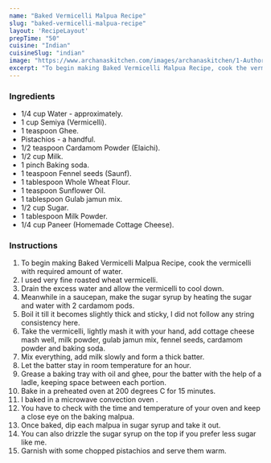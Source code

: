 ---
name: "Baked Vermicelli Malpua Recipe"
slug: "baked-vermicelli-malpua-recipe"
layout: 'RecipeLayout'
prepTime: "50"
cuisine: "Indian"
cuisineSlug: "indian"
image: "https://www.archanaskitchen.com/images/archanaskitchen/1-Author/priyanjali/Baked_vermicelli_malpua_recipe_edited.jpg"
excerpt: "To begin making Baked Vermicelli Malpua Recipe, cook the vermicelli with required amount of water"
---

### Ingredients

- 1/4 cup Water - approximately.
- 1 cup Semiya (Vermicelli).
- 1 teaspoon Ghee.
- Pistachios - a handful.
- 1/2 teaspoon Cardamom Powder (Elaichi).
- 1/2 cup Milk.
- 1 pinch Baking soda.
- 1 teaspoon Fennel seeds (Saunf).
- 1 tablespoon Whole Wheat Flour.
- 1 teaspoon Sunflower Oil.
- 1 tablespoon Gulab jamun mix.
- 1/2 cup Sugar.
- 1 tablespoon Milk Powder.
- 1/4 cup Paneer (Homemade Cottage Cheese).

### Instructions

1. To begin making Baked Vermicelli Malpua Recipe, cook the vermicelli with required amount of water.
1. I used very fine roasted wheat vermicelli.
1. Drain the excess water and allow the vermicelli to cool down.
1. Meanwhile in a saucepan, make the sugar syrup by heating the sugar and water with 2 cardamom pods.
1. Boil it till it becomes slightly thick and sticky, I did not follow any string consistency here.
1. Take the vermicelli, lightly mash it with your hand, add cottage cheese mash well, milk powder, gulab jamun mix, fennel seeds, cardamom powder and baking soda.
1. Mix everything, add milk slowly and form a thick batter.
1. Let the batter stay in room temperature for an hour.
1. Grease a baking tray with oil and ghee, pour the batter with the help of a ladle, keeping space between each portion.
1. Bake in a preheated oven at 200 degrees C for 15 minutes.
1. I baked in a microwave convection oven .
1. You have to check with the time and temperature of your oven and keep a close eye on the baking malpua.
1. Once baked, dip each malpua in sugar syrup and take it out.
1. You can also drizzle the sugar syrup on the top if you prefer less sugar like me.
1. Garnish with some chopped pistachios and serve them warm.
